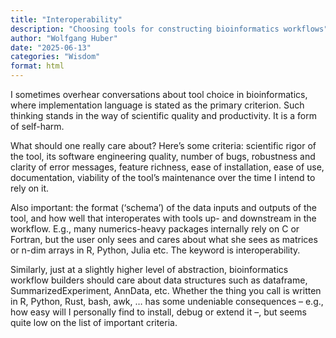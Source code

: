 ```yaml
---
title: "Interoperability"
description: "Choosing tools for constructing bioinformatics workflows"
author: "Wolfgang Huber"
date: "2025-06-13"
categories: "Wisdom"
format: html
---
```


I sometimes overhear conversations about tool choice in bioinformatics, where implementation language is stated as the primary criterion. Such thinking stands in the way of scientific quality and productivity. It is a form of self-harm.

What should one really care about? Here's some criteria: scientific rigor of the tool, its software engineering quality, number of bugs, robustness and clarity of error messages, feature richness, ease of installation, ease of use, documentation, viability of the tool's maintenance over the time I intend to rely on it.

Also important: the format ('schema') of the data inputs and outputs of the tool, and how well that interoperates with tools up- and downstream in the workflow. E.g., many numerics-heavy packages internally rely on C or Fortran, but the user only sees and cares about what she sees as matrices or n-dim arrays in R, Python, Julia etc. The keyword is interoperability.

Similarly, just at a slightly higher level of abstraction, bioinformatics workflow builders should care about data structures such as dataframe, SummarizedExperiment, AnnData, etc. Whether the thing you call is written in R, Python, Rust, bash, awk, ... has some undeniable consequences -- e.g., how easy will I personally find to install, debug or extend it --, but seems quite low on the list of important criteria.

